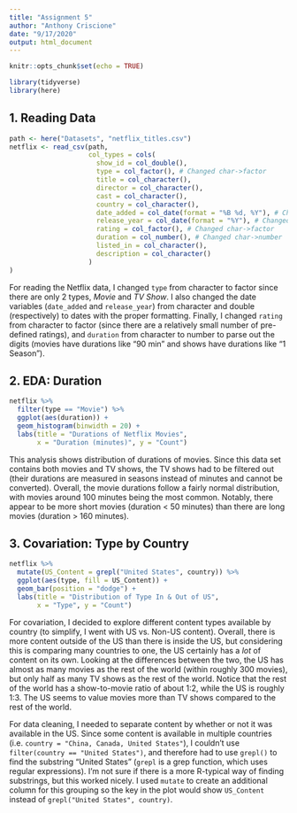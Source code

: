```yaml
---
title: "Assignment 5"
author: "Anthony Criscione"
date: "9/17/2020"
output: html_document
---
```


```r
knitr::opts_chunk$set(echo = TRUE)
```
```r
library(tidyverse)
library(here)
```


## 1. Reading Data
```r
path <- here("Datasets", "netflix_titles.csv")
netflix <- read_csv(path,
                    col_types = cols(
                      show_id = col_double(),
                      type = col_factor(), # Changed char->factor
                      title = col_character(),
                      director = col_character(),
                      cast = col_character(),
                      country = col_character(),
                      date_added = col_date(format = "%B %d, %Y"), # Changed char->date
                      release_year = col_date(format = "%Y"), # Changed dbl->date
                      rating = col_factor(), # Changed char->factor
                      duration = col_number(), # Changed char->number
                      listed_in = col_character(),
                      description = col_character()
                    )
)
```

For reading the Netflix data, I changed `type` from character to factor since there are only 2 types, *Movie* and *TV Show*. I also changed the date variables (`date_added` and `release_year`) from character and double (respectively) to dates with the proper formatting. Finally, I changed `rating` from character to factor (since there are a relatively small number of pre-defined ratings), and `duration` from character to number to parse out the digits (movies have durations like "90 min" and shows have durations like "1 Season").


## 2. EDA: Duration
```r
netflix %>%
  filter(type == "Movie") %>%
  ggplot(aes(duration)) +
  geom_histogram(binwidth = 20) +
  labs(title = "Durations of Netflix Movies",
       x = "Duration (minutes)", y = "Count")
```

This analysis shows distribution of durations of movies. Since this data set contains both movies and TV shows, the TV shows had to be filtered out (their durations are measured in seasons instead of minutes and cannot be converted). Overall, the movie durations follow a fairly normal distribution, with movies around 100 minutes being the most common. Notably, there appear to be more short movies (duration < 50 minutes) than there are long movies (duration > 160 minutes).


## 3. Covariation: Type by Country
```r
netflix %>%
  mutate(US_Content = grepl("United States", country)) %>%
  ggplot(aes(type, fill = US_Content)) +
  geom_bar(position = "dodge") +
  labs(title = "Distribution of Type In & Out of US",
       x = "Type", y = "Count")
```

For covariation, I decided to explore different content types available by country (to simplify, I went with US vs. Non-US content). Overall, there is more content outside of the US than there is inside the US, but considering this is comparing many countries to one, the US certainly has a *lot* of content on its own. Looking at the differences between the two, the US has almost as many movies as the rest of the world (within roughly 300 movies), but only half as many TV shows as the rest of the world. Notice that the rest of the world has a show-to-movie ratio of about 1:2, while the US is roughly 1:3. The US seems to value movies more than TV shows compared to the rest of the world.

For data cleaning, I needed to separate content by whether or not it was available in the US. Since some content is available in multiple countries (i.e. `country = "China, Canada, United States"`), I couldn't use `filter(country == "United States")`, and therefore had to use `grepl()` to find the substring "United States" (`grepl` is a grep function, which uses regular expressions). I'm not sure if there is a more R-typical way of finding substrings, but this worked nicely. I used `mutate` to create an additional column for this grouping so the key in the plot would show `US_Content` instead of `grepl("United States", country)`.
